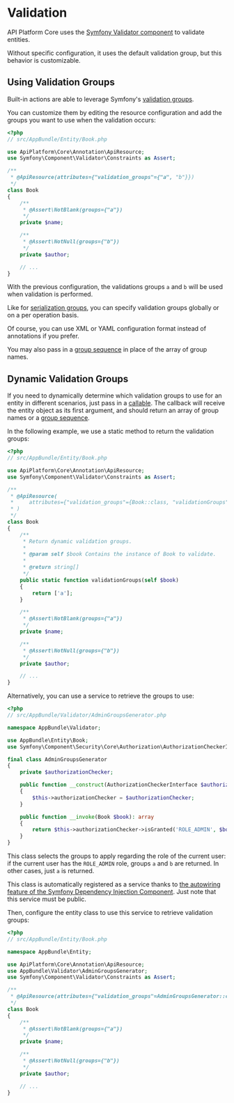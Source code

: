 # Validation

API Platform Core uses the [Symfony Validator component](http://symfony.com/doc/current/book/validation.html) to validate
entities.

Without specific configuration, it uses the default validation group, but this behavior is customizable.

## Using Validation Groups

Built-in actions are able to leverage Symfony's [validation groups](http://symfony.com/doc/current/book/validation.html#validation-groups).

You can customize them by editing the resource configuration and add the groups you want to use when the validation occurs:

```php
<?php
// src/AppBundle/Entity/Book.php

use ApiPlatform\Core\Annotation\ApiResource;
use Symfony\Component\Validator\Constraints as Assert;

/**
 * @ApiResource(attributes={"validation_groups"={"a", "b"}})
 */
class Book
{
    /**
     * @Assert\NotBlank(groups={"a"})
     */
    private $name;

    /**
     * @Assert\NotNull(groups={"b"})
     */
    private $author;

    // ...
}
```

With the previous configuration, the validations groups `a` and `b` will be used when validation is performed.

Like for [serialization groups](serialization.md#using-different-serialization-groups-per-operation),
you can specify validation groups globally or on a per operation basis.

Of course, you can use XML or YAML configuration format instead of annotations if you prefer.

You may also pass in a [group sequence](http://symfony.com/doc/current/validation/sequence_provider.html) in place of
the array of group names.

## Dynamic Validation Groups

If you need to dynamically determine which validation groups to use for an entity in different scenarios, just pass in a
[callable](http://php.net/manual/en/language.types.callable.php). The callback will receive the entity object as its first
argument, and should return an array of group names or a [group sequence](http://symfony.com/doc/current/validation/sequence_provider.html).

In the following example, we use a static method to return the validation groups:

```php
<?php
// src/AppBundle/Entity/Book.php

use ApiPlatform\Core\Annotation\ApiResource;
use Symfony\Component\Validator\Constraints as Assert;

/**
 * @ApiResource(
 *     attributes={"validation_groups"={Book::class, "validationGroups"}}
 * )
 */
class Book
{
    /**
     * Return dynamic validation groups.
     *
     * @param self $book Contains the instance of Book to validate.
     *
     * @return string[]
     */
    public static function validationGroups(self $book)
    {
        return ['a'];
    }

    /**
     * @Assert\NotBlank(groups={"a"})
     */
    private $name;

    /**
     * @Assert\NotNull(groups={"b"})
     */
    private $author;

    // ...
}
```

Alternatively, you can use a service to retrieve the groups to use:

```php
<?php
// src/AppBundle/Validator/AdminGroupsGenerator.php

namespace AppBundle\Validator;

use AppBundle\Entity\Book;
use Symfony\Component\Security\Core\Authorization\AuthorizationCheckerInterface;

final class AdminGroupsGenerator
{
    private $authorizationChecker;

    public function __construct(AuthorizationCheckerInterface $authorizationChecker)
    {
        $this->authorizationChecker = $authorizationChecker;
    }

    public function __invoke(Book $book): array
    {
        return $this->authorizationChecker->isGranted('ROLE_ADMIN', $book) ? ['a', 'b'] : ['a'];
    }
}
```

This class selects the groups to apply regarding the role of the current user: if the current user has the `ROLE_ADMIN` role, groups `a` and `b` are returned. In other cases, just `a` is returned.

This class is automatically registered as a service thanks to [the autowiring feature of the Symfony Dependency Injection Component](https://symfony.com/doc/current/service_container/autowiring.html). Just note that this service must be public.

Then, configure the entity class to use this service to retrieve validation groups:

```php
<?php
// src/AppBundle/Entity/Book.php

namespace AppBundle\Entity;

use ApiPlatform\Core\Annotation\ApiResource;
use AppBundle\Validator\AdminGroupsGenerator;
use Symfony\Component\Validator\Constraints as Assert;

/**
 * @ApiResource(attributes={"validation_groups"=AdminGroupsGenerator::class})
 */
class Book
{
    /**
     * @Assert\NotBlank(groups={"a"})
     */
    private $name;

    /**
     * @Assert\NotNull(groups={"b"})
     */
    private $author;

    // ...
}
```
